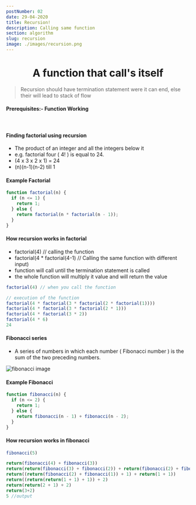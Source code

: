 ```yaml
---
postNumber: 02
date: 29-04-2020
title: Recursion!
description: Calling same function
section: algorithm
slug: recursion
image: ./images/recursion.png
---
```




<h1 style="text-align:center;">A function that call's itself</h1>

>  Recursion should have termination statement were it can end, else their will lead to stack of flow

#### Prerequisites:- <Link to="/javascript/function-working">Function Working</Link>
<br/>


#### Finding factorial using recursion
- The product of an integer and all the integers below it
- e.g. factorial four ( 4! ) is equal to 24.
- (4 x 3 x 2 x 1) = 24
- (n)(n-1)(n-2) till 1
#### Example Factorial
```js
function factorial(n) {
  if (n <= 1) {
    return 1;
  } else {
    return factorial(n * factorial(n - 1));
  }
}
```
#### How recursion works in factorial
- factorial(4) // calling the function
- factorial(4 * factorial(4-1) // Calling the same function with different input)
- function will call until the termination statement is called
- the whole function will multiply it value and will return the value
```js
factorial(4) // when you call the function

// execution of the function
factorial(4 * factorial(3 * factorial(2 * factorial(1))))
factorial(4 * factorial(3 * factorial(2 * 1)))
factorial(4 * factorial(3 * 2))
factorial(4 * 6)
24
```
####  Fibonacci series
- A series of numbers in which each number ( Fibonacci number ) is the sum of the two preceding numbers.

![fibonacci image](./images/fibonacci.png)

#### Example Fibonacci
```js
function fibonacci(n) {
  if (n <= 2) {
    return 1;
  } else {
    return fibonacci(n - 1) + fibonacci(n - 2);
  }
}
```

#### How recursion works in fibonacci
```js
fibonacci(5)

return(fibonacci(4) + fibonacci(3))
return(return(fibonacci(3) + fibonacci(2)) + return(fibonacci(2) + fibonacci(1)))
return((return(fibonacci(2) + fibonacci(1)) + 1) + return(1 + 1))
return((return(return(1 + 1) + 1)) + 2)
return(return(2 + 1) + 2)
return(3+2)
5 //output
```